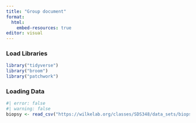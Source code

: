 ```yaml
---
title: "Group document"
format: 
  html: 
    embed-resources: true
editor: visual
---
```


### Load Libraries

```r
library("tidyverse")
library("broom")
library("patchwork")
```

### Loading Data

```r
#| error: false
#| warning: false
biopsy <- read_csv("https://wilkelab.org/classes/SDS348/data_sets/biopsy.csv")
```
